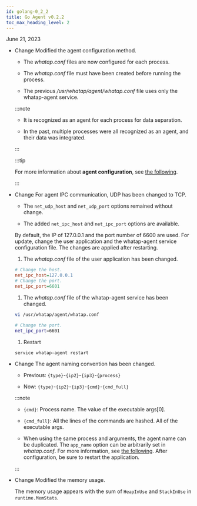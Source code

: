 ```yaml
---
id: golang-0_2_2
title: Go Agent v0.2.2
toc_max_heading_level: 2
---
```


June 21, 2023

-   <Status>Change</Status> Modified the agent configuration method.

    -   The _whatap.conf_ files are now configured for each process.

    -   The _whatap.conf_ file must have been created before running the process.

    -   The previous _/usr/whatap/agent/whatap.conf_ file uses only the whatap-agent service.

    :::note

    -   It is recognized as an agent for each process for data separation.

    -   In the past, multiple processes were all recognized as an agent, and their data was integrated.

    :::

    :::tip

    For more information about **agent configuration**, see [the following](../../golang/install-agent#set-agent).

    :::

-   <Status>Change</Status> For agent IPC communication, UDP has been changed to TCP.

    -   The `net_udp_host` and `net_udp_port` options remained without change.

    -   The added `net_ipc_host` and `net_ipc_port` options are available.

    By default, the IP of 127.0.0.1 and the port number of 6600 are used. For update, change the user application and the whatap-agent service configuration file. The changes are applied after restarting.

    1.  The _whatap.conf_ file of the user application has been changed.

    ```ini title='whatap.conf'
    # Change the host.
    net_ipc_host=127.0.0.1
    # Change the port.
    net_ipc_port=6601
    ```

    1.  The _whatap.conf_ file of the whatap-agent service has been changed.

    ```bash
    vi /usr/whatap/agent/whatap.conf

    # Change the port. 
    net_ipc_port=6601
    ```

    1.  Restart

    ```bash
    service whatap-agent restart
    ```

-   <Status>Change</Status> The agent naming convention has been changed.

    -   Previous: `{type}`-`{ip2}`-`{ip3}`-`{process}`

    -   Now: `{type}`-`{ip2}`-`{ip3}`-`{cmd}`-`{cmd_full}`

    :::note

    -   `{cmd}`: Process name. The value of the executable args[0].

    -   `{cmd_full}`: All the lines of the commands are hashed. All of the executable args.

    -   When using the same process and arguments, the agent name can be duplicated. The `app_name` option can be arbitrarily set in _whatap.conf_. For more information, see [the following](../../golang/install-agent#duplicate_appname). After configuration, be sure to restart the application.

    :::

-   <Status>Change</Status> Modified the memory usage.

    The memory usage appears with the sum of `HeapInUse` and `StackInUse` in `runtime.MemStats`. 
